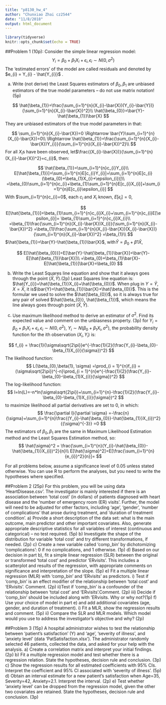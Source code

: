 ```yaml
---
title: "p8130_hw_4"
author: "Chunxiao Zhai cz2544"
date: "11/8/2018"
output: html_document
---
```


```r
library(tidyverse)
knitr::opts_chunk$set(echo = TRUE)
```

##Problem 1 (10p):
Consider the simple linear regression model:
$$
Y_{i} = \beta_{0}+\beta_{1}X_{i}+\epsilon_{i}, \epsilon_{i} \sim N(0, \sigma^{2})
$$
The ‘estimated errors’ of the model are called residuals and denoted by $e_{i} = Y_{i} - \hat{Y_{i}}$ .

a) Write (not derive) the Least Squares estimators of $\beta_{0}, \beta_{1}$ are unbiased estimators of the true model parameters – do not use matrix notation! (5p)

$$
\hat{\beta_{1}}=\frac{\sum_{i=1}^{n}(X_{i}-\bar{X})(Y_{i}-\bar{Y})}{\sum_{i=1}^{n}(X_{i}-\bar{X})^2}\\
\hat{\beta_{0}}=\bar{Y}-\hat{\beta_{1}}\bar{X}
$$
They are unbiased estimators of the true model parameters in that:

$$
\sum_{i=1}^{n}(X_{i}-\bar{X})=0 \Rightarrow \bar{Y}\sum_{i=1}^{n}(X_{i}-\bar{X})=0\\
\Rightarrow \hat{\beta_{1}}=\frac{\sum_{i=1}^{n}(X_{i}-\bar{X})Y_{i}}{\sum_{i=1}^{n}(X_{i}-\bar{X})^2}\\
$$
For all $X_{i}$s have been observed,  let$\frac{(X_{i}-\bar{X})}{\sum_{i=1}^{n}(X_{i}-\bar{X})^2}=c_{i}$, then:

$$
\hat{\beta_{1}}=\sum_{i=1}^{n}c_{i}Y_{i}\\
E[\hat{\beta_{1}}]=\sum_{i=1}^{n}E[c_{i}Y_{i}]=\sum_{i=1}^{n}E[c_{i}(\beta_{0}+\beta_{1}X_{i}+\epsilon_{i})]\\
=\beta_{0}\sum_{i=1}^{n}c_{i}+\beta_{1}\sum_{i=1}^{n}E[c_{i}X_{i}]+\sum_{i=1}^{n}E[c_{i}\epsilon_{i}]
$$
With $\sum_{i=1}^{n}c_{i}=0$, each $c_{i}$ and $X_{i}$ known, $E[\epsilon_{i}]=0$,

$$
E[\hat{\beta_{1}}]=\beta_{1}\sum_{i=1}^{n}c_{i}X_{i}+\sum_{i=1}^{n}c_{i}E[\epsilon_{i}]=
\beta_{1}\sum_{i=1}^{n}c_{i}X_{i}\\
=\beta_{1}\frac{\sum_{i=1}^{n}(X_{i}-\bar{X})X_{i}}{\sum_{i=1}^{n}(X_{i}-\bar{X})^2}
=\beta_{1}\frac{\sum_{i=1}^{n}(X_{i}-\bar{X})(X_{i}-\bar{X})}{\sum_{i=1}^{n}(X_{i}-\bar{X})^2}
=\beta_{1}\\
$$
$\hat{\beta_{1}}=\bar{Y}-\hat{\beta_{1}}\bar{X}$, with$\bar{Y}=\beta_{0}+\beta{1}\bar{X}$,

$$
E[\hat{\beta_{0}}]=E[\bar{Y}-\hat{\beta_{1}}\bar{X}]=\bar{Y}-E[\hat{\beta_{1}}\bar{X}]\\
=\beta_{0}+\beta_{1}\bar{X}-E[\hat{\beta_{1}}]\bar{X}=\beta_{0}
$$

b) Write the Least Squares line equation and show that it always goes through the point ($\bar{X}, \bar{Y}$).(2p)
Least Squares line equation is: $\hat{Y_{i}}=\hat{\beta_{1}}X_{i}+\hat{\beta_{0}}$. When plug in $Y=\bar{Y}, X=\bar{X}$, it is$\bar{Y}=\hat{\beta_{1}}\bar{X}+\hat{\beta_{0}}$. This is the formular we used to solve the $\hat{\beta_{0}}$, so it is always true for any pair of solved $\hat{\beta_{0}}, \hat{\beta_{1}}$, which means the line always goes through point ($\bar{X}, \bar{Y}$).

c) Use maximum likelihood method to derive an estimator of $\sigma^2$. Find its expected value and comment on the unbiasness property. (3p)
for $Y_{i} = \beta_{0} + \beta_{1}X_{i}+\epsilon_{i}, \epsilon_{i} \sim N(0, \sigma^{2})$, $Y_{i} \sim N(\beta_{0}+\beta_{1}X_{i}, \sigma^{2})$, the probability density function for the ith observation $(X_{i},Y_{i})$ is:

$$
f_{i} = \frac{1}{\sigma\sqrt{2\pi}}e^{-\frac{1}{2}(\frac{Y_{i}-\beta_{0}-\beta_{1}X_{i}}{\sigma})^2}
$$
The likelihood function:
$$
L(\beta_{0},\beta{1}, \sigma)
=\prod_{i = 1}^{n}f_{i}
=(\sigma\sqrt{2\pi})^{-n}\prod_{i = 1}^{n}e^{-\frac{1}{2}(\frac{Y_{i}-\beta_{0}-\beta_{1}X_{i}}{\sigma})^2}
$$
The log-likelihood function:
$$
l=ln(L)=-n*ln(\sigma\sqrt{2\pi})+\sum_{i=1}^{n}-\frac{1}{2}(\frac{Y_{i}-\beta_{0}-\beta_{1}X_{i}}{\sigma})^2
$$
to maximize likelihood all partial derivatives are set to 0, in which:
$$
\frac{\partial l}{\partial \sigma} 
=-\frac{n}{\sigma}+\sum_{i=1}^{n}\frac{(Y_{i}-\hat{\beta_{0}}-\hat{\beta_{1}}X_{i})^2}{{\sigma}^{-3}}
=0
$$
The estimators of $\beta_{0}, \beta_{1}$ are the same in Maximum Likelihood Estimation method and the Least Squares Estimation method, so:
$$
\hat{\sigma}^2 = \frac{\sum_{i=1}^{n}(Y_{i}-\hat{\beta_{0}}-\hat{\beta_{1}}X_{i})^2}{n}\\
E[\hat{\sigma}^2]=E[\frac{\sum_{i=1}^{n}{e_{i}}^2}{n}]=
$$

For all problems below, assume a significance level of 0.05 unless stated otherwise. You can use R to perform the analyses, but you need to write the hypotheses where specified.


##Problem 2 (25p)
For this problem, you will be using data ‘HeartDisease.csv’. The investigator is mainly interested if there is an association between ‘total cost’ (in dollars) of patients diagnosed with heart disease and the ‘number of emergency room (ER) visits’. Further, the model will need to be adjusted for other factors, including ‘age’, ‘gender’, ‘number of complications’ that arose during treatment, and ‘duration of treatment condition’.
a) Provide a short description of the data set: what is the main outcome, main predictor and other important covariates. Also, generate appropriate descriptive statistics for all variables of interest (continuous and categorical) – no test required. (5p)
b) Investigate the shape of the distribution for variable ‘total cost’ and try different transformations, if needed. (2p)
c) Create a new variable called ‘comp_bin’ by dichotomizing ‘complications’: 0 if no complications, and 1 otherwise. (1p)
d) Based on our decision in part b), fit a simple linear regression (SLR) between the original or transformed ‘total cost’ and predictor ‘ERvisits’. This includes a scatterplot and results of the regression, with appropriate comments on significance and interpretation of the slope. (5p)
e) Fit a multiple linear regression (MLR) with ‘comp_bin’ and ‘ERvisits’ as predictors.
i) Test if ‘comp_bin’ is an effect modifier of the relationship between ‘total cost’ and ‘ERvisits’. Comment. (2p)
ii)Test if ‘comp_bin’ is a confounder of the relationship between ‘total cost’ and ‘ERvisits’.Comment. (2p)
iii) Decide if ‘comp_bin’ should be included along with ‘ERvisits. Why or why not?(1p)
f) Use your choice of model in part e) and add additional covariates (age, gender, and duration of treatment).
i) Fit a MLR, show the regression results and comment. (5p)
ii) Compare the SLR and MLR models. Which model would you use to address the
investigator’s objective and why? (2p)



##Problem 3 (15p)
A hospital administrator wishes to test the relationship between ‘patient’s satisfaction’ (Y) and ‘age’, ‘severity of illness’, and ‘anxiety level’ (data ‘PatSatisfaction.xlsx’). The administrator randomly selected 46 patients, collected the data, and asked for your help with the analysis.
a) Create a correlation matrix and interpret your initial findings. (2p)
b) Fit a multiple regression model and test whether there is a regression relation. State the
hypotheses, decision rule and conclusion. (3p)
c) Show the regression results for all estimated coefficients with 95% CIs. Interpret the coefficient
and 95% CI associated with ‘severity of illness’. (5p)
d) Obtain an interval estimate for a new patient’s satisfaction when Age=35, Severity=42,
Anxiety=2.1. Interpret the interval. (2p)
e) Test whether ‘anxiety level’ can be dropped from the regression model, given the other two
covariates are retained. State the hypotheses, decision rule and conclusion. (3p)